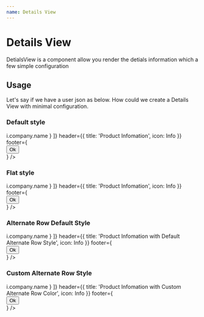 ```yaml
---
name: Details View
---
```



# Details View

DetialsView is a component allow you render the detials information which a few simple configuration

<Props of={DetailsView} />

## Usage

Let's say if we have a user json as below. How could we create a Details View with minimal configuration.

<ReactJson src={user} />

### Default style

<Playground>
  <DetailsView
    data={user}
    fields={[
      'name',
      'username',
      'email',
      'phone',
      'website',
      { name: 'company', accessor: i => i.company.name }
    ]}
    header={{ title: 'Product Infomation', icon: Info }}
    footer={
      <div style={{ textAlign: 'right' }}>
        <Button variant="contained" color="primary">
          Ok
        </Button>
      </div>
    }
  />
</Playground>

### Flat style

<Playground>
  <DetailsView
    flat
    data={user}
    fields={[
      'name',
      'username',
      'email',
      'phone',
      'website',
      { name: 'company', accessor: i => i.company.name }
    ]}
    header={{ title: 'Product Infomation', icon: Info }}
    footer={
      <div style={{ textAlign: 'right' }}>
        <Button variant="contained" color="secondary">
          Ok
        </Button>
      </div>
    }
  />
</Playground>

### Alternate Row Default Style

<Playground>
  <DetailsView
    flat
    alternateRowColor
    data={user}
    fields={[
      'name',
      'username',
      'email',
      'phone',
      'website',
      { name: 'company', accessor: i => i.company.name }
    ]}
    header={{
      title: 'Product Infomation with Default Alternate Row Style',
      icon: Info
    }}
    footer={
      <div style={{ textAlign: 'right' }}>
        <Button variant="outlined" color="primary">
          Ok
        </Button>
      </div>
    }
  />
</Playground>

### Custom Alternate Row Style

<Playground>
  <DetailsView
    alternateRowColor="#ffe6f2"
    data={user}
    fields={[
      'name',
      'username',
      'email',
      'phone',
      'website',
      { name: 'company', accessor: i => i.company.name }
    ]}
    header={{
      title: 'Product Infomation with Custom Alternate Row Color',
      icon: Info
    }}
    footer={
      <div style={{ textAlign: 'right' }}>
        <Button variant="outlined" color="secondary">
          Ok
        </Button>
      </div>
    }
  />
</Playground>
